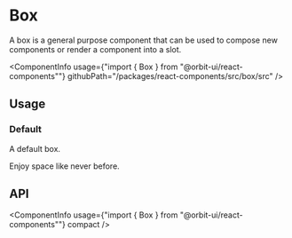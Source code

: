 
<Meta
    title="Components/Box"
    id="box"
/>

# Box

<Tagline>A box is a general purpose component that can be used to compose new components or render a component into a slot.</Tagline>

<ComponentInfo
    usage={"import { Box } from \"@orbit-ui/react-components\""}
    githubPath="/packages/react-components/src/box/src"
/>

## Usage

### Default

A default box.

<Preview>
    <Story name="default">
        <Box>Enjoy space like never before.</Box>
    </Story>
</Preview>

## API

<ComponentInfo
    usage={"import { Box } from \"@orbit-ui/react-components\""}
    compact
/>

<ArgsTable of={InnerBox} />
